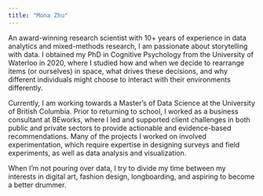 ```yaml
---
title: "Mona Zhu"
---
```


An award-winning research scientist with 10+ years of experience in data analytics and mixed-methods research, I am passionate about storytelling with data. I obtained my PhD in Cognitive Psychology from the University of Waterloo in 2020, where I studied how and when we decide to rearrange items (or ourselves) in space, what drives these decisions, and why different individuals might choose to interact with their environments differently.

Currently, I am working towards a Master's of Data Science at the University of British Columbia. Prior to returning to school, I worked as a business consultant at BEworks, where I led and supported client challenges in both public and private sectors to provide actionable and evidence-based recommendations. Many of the projects I worked on involved experimentation, which require expertise in designing surveys and field experiments, as well as data analysis and visualization.

When I’m not pouring over data, I try to divide my time between my interests in digital art, fashion design, longboarding, and aspiring to become a better drummer. 